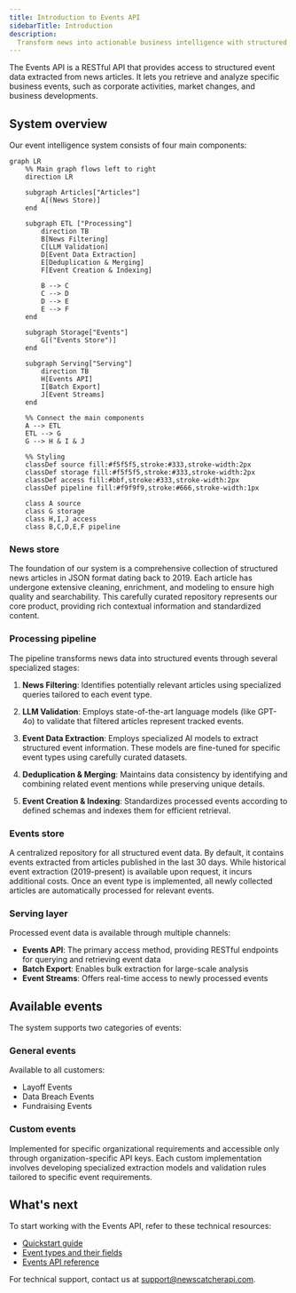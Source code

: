 ```yaml
---
title: Introduction to Events API
sidebarTitle: Introduction
description:
  Transform news into actionable business intelligence with structured events.
---
```


The Events API is a RESTful API that provides access to structured event data
extracted from news articles. It lets you retrieve and analyze specific business
events, such as corporate activities, market changes, and business developments.

## System overview

Our event intelligence system consists of four main components:

```mermaid
graph LR
    %% Main graph flows left to right
    direction LR

    subgraph Articles["Articles"]
        A[(News Store)]
    end

    subgraph ETL ["Processing"]
        direction TB
        B[News Filtering]
        C[LLM Validation]
        D[Event Data Extraction]
        E[Deduplication & Merging]
        F[Event Creation & Indexing]

        B --> C
        C --> D
        D --> E
        E --> F
    end

    subgraph Storage["Events"]
        G[("Events Store")]
    end

    subgraph Serving["Serving"]
        direction TB
        H[Events API]
        I[Batch Export]
        J[Event Streams]
    end

    %% Connect the main components
    A --> ETL
    ETL --> G
    G --> H & I & J

    %% Styling
    classDef source fill:#f5f5f5,stroke:#333,stroke-width:2px
    classDef storage fill:#f5f5f5,stroke:#333,stroke-width:2px
    classDef access fill:#bbf,stroke:#333,stroke-width:2px
    classDef pipeline fill:#f9f9f9,stroke:#666,stroke-width:1px

    class A source
    class G storage
    class H,I,J access
    class B,C,D,E,F pipeline
```

### News store

The foundation of our system is a comprehensive collection of structured news
articles in JSON format dating back to 2019. Each article has undergone
extensive cleaning, enrichment, and modeling to ensure high quality and
searchability. This carefully curated repository represents our core product,
providing rich contextual information and standardized content.

### Processing pipeline

The pipeline transforms news data into structured events through several
specialized stages:

1. **News Filtering**: Identifies potentially relevant articles using
   specialized queries tailored to each event type.

2. **LLM Validation**: Employs state-of-the-art language models (like GPT-4o) to
   validate that filtered articles represent tracked events.

3. **Event Data Extraction**: Employs specialized AI models to extract
   structured event information. These models are fine-tuned for specific event
   types using carefully curated datasets.

4. **Deduplication & Merging**: Maintains data consistency by identifying and
   combining related event mentions while preserving unique details.

5. **Event Creation & Indexing**: Standardizes processed events according to
   defined schemas and indexes them for efficient retrieval.

### Events store

A centralized repository for all structured event data. By default, it contains
events extracted from articles published in the last 30 days. While historical
event extraction (2019-present) is available upon request, it incurs additional
costs. Once an event type is implemented, all newly collected articles are
automatically processed for relevant events.

### Serving layer

Processed event data is available through multiple channels:

- **Events API**: The primary access method, providing RESTful endpoints for
  querying and retrieving event data
- **Batch Export**: Enables bulk extraction for large-scale analysis
- **Event Streams**: Offers real-time access to newly processed events

## Available events

The system supports two categories of events:

### General events

Available to all customers:

- Layoff Events
- Data Breach Events
- Fundraising Events

### Custom events

Implemented for specific organizational requirements and accessible only through
organization-specific API keys. Each custom implementation involves developing
specialized extraction models and validation rules tailored to specific event
requirements.

## What's next

To start working with the Events API, refer to these technical resources:

- [Quickstart guide](https://newscatcherapi.com/docs/v3/events/overview/quickstart)
- [Event types and their fields](https://newscatcherapi.com/docs/v3/events/overview/event-types-and-fields)
- [Events API reference](https://newscatcherapi.com/docs/v3/events/endpoints/event-fields-get)

<Note>For technical support, contact us at support@newscatcherapi.com.</Note>
